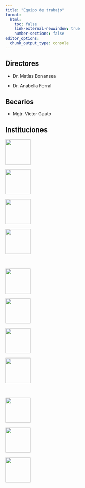 ```yaml
---
title: "Equipo de trabajo"
format:
  html:
    toc: false
    link-external-newwindow: true
    number-sections: false
editor_options: 
  chunk_output_type: console
---
```


## Directores

- Dr. Matías Bonansea [<span class="simple-icons--orcid"></span>](https://orcid.org/0000-0003-1953-2595)

- Dr. Anabella Ferral [<span class="simple-icons--orcid"></span>](https://orcid.org/0000-0002-9383-7728)

## Becarios

- Mgtr. Víctor Gauto [<span class="simple-icons--orcid"></span>](https://orcid.org/0000-0001-9960-8558)

## Instituciones

:::: {.column-page}

::: {.eqi-container}

![](img/utn.png){height=80px}

![](img/unne.png){height=80px}

![](img/fqyn.png){height=80px}

![](img/conicet.png){height=80px}

:::

<br>

::: {.eqi-container}

![](img/unc.svg){height=80px}

![](img/conae.png){height=80px}

![](img/gistaq.png){height=80px}

![](img/unrc.png){height=80px}

:::

<br>

::: {.eqi-container}

![](img/icbia.png){height=80px}

![](img/gulich.png){height=80px}

![](img/iidthh.png){height=80px}

:::

::::


